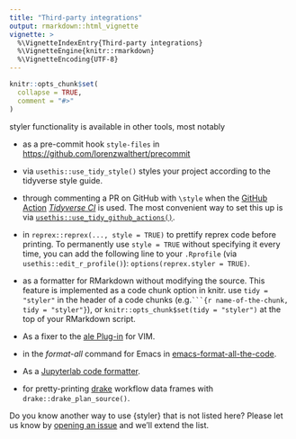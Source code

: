 ```yaml
---
title: "Third-party integrations"
output: rmarkdown::html_vignette
vignette: >
  %\VignetteIndexEntry{Third-party integrations}
  %\VignetteEngine{knitr::rmarkdown}
  %\VignetteEncoding{UTF-8}
---
```


```r
knitr::opts_chunk$set(
  collapse = TRUE,
  comment = "#>"
)
```

styler functionality is available in other tools, most notably

* as a pre-commit hook `style-files` in
  <https://github.com/lorenzwalthert/precommit>

* via `usethis::use_tidy_style()` styles your project according to the tidyverse
  style guide.

* through commenting a PR on GitHub with `\style` when the [GitHub
  Action](https://github.com/features/actions) [*Tidyverse
  CI*](https://github.com/r-lib/actions/tree/master/examples#tidyverse-ci-workflow)
  is used. The most convenient way to set this up is via
  [`usethis::use_tidy_github_actions()`](https://usethis.r-lib.org/reference/tidyverse.html).

* in `reprex::reprex(..., style = TRUE)` to prettify reprex code before
  printing. To permanently use `style = TRUE` without specifying it every time,
  you can add the following line to your `.Rprofile` (via
  `usethis::edit_r_profile()`): `options(reprex.styler = TRUE)`.

* as a formatter for RMarkdown without modifying the source. This feature is
  implemented as a code chunk option in knitr. use `tidy = "styler"` in the
  header of a code chunks (e.g.` ```{r name-of-the-chunk, tidy = "styler"} `),
  or `knitr::opts_chunk$set(tidy = "styler")` at the top of your RMarkdown
  script.

* As a fixer to the [ale
  Plug-in](https://github.com/dense-analysis/ale/pull/2401) for VIM.

* in the *format-all* command for Emacs in 
  [emacs-format-all-the-code](https://github.com/lassik/emacs-format-all-the-code).

* As a [Jupyterlab code
  formatter](https://jupyterlab-code-formatter.readthedocs.io/en/latest/installation.html#r-code-formatters).

* for pretty-printing [drake](https://github.com/ropensci/drake) workflow data
  frames with `drake::drake_plan_source()`.

Do you know another way to use {styler} that is not listed here? Please let us know
by [opening an issue](https://github.com/r-lib/styler/issues) and we'll extend the
list.

